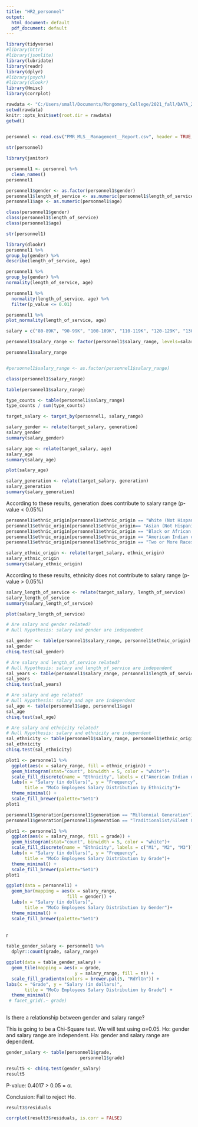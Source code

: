```yaml
---
title: "HR2_personnel"
output:
  html_document: default
  pdf_document: default
---
```




```r

library(tidyverse)
#library(httr)
#library(jsonlite)
library(lubridate)
library(readr)   
library(dplyr)
#library(psych)
#library(dlookr)
library(Hmisc)
library(corrplot)
```


```r

rawdata <- "C:/Users/small/Documents/Mongomery_College/2021_fall/DATA_205/datasets"
setwd(rawdata)
knitr::opts_knit$set(root.dir = rawdata)
getwd()
  
```


```r

personnel <- read.csv("PMR_MLS__Management__Report.csv", header = TRUE, fileEncoding="UTF-8-BOM")

```


```r
str(personnel)

```

```r
library(janitor)

personnel1 <- personnel %>%
  clean_names()
personnel1
```





```r
personnel1$gender <- as.factor(personnel1$gender) 
personnel1$length_of_service <- as.numeric(personnel1$length_of_service) 
personnel1$age <- as.numeric(personnel1$age) 

class(personnel1$gender)
class(personnel1$length_of_service)
class(personnel1$age)

```

```r
str(personnel1)

```

```r
library(dlookr)
personnel1 %>%
group_by(gender) %>% 
describe(length_of_service, age) 

```


```r
personnel1 %>%
group_by(gender) %>% 
normality(length_of_service, age)

```


```r
personnel1 %>%
  normality(length_of_service, age) %>%
  filter(p_value <= 0.01)
```

```r
personnel1 %>%
plot_normality(length_of_service, age)
```





```r
salary = c("80-89K", "90-99K", "100-109K", "110-119K", "120-129K", "130-139K" , "140-149K" , ">=150K")

personnel1$salary_range <- factor(personnel1$salary_range, levels=salary, ordered = TRUE)

personnel1$salary_range


#personnel1$salary_range <- as.factor(personnel1$salary_range) 

class(personnel1$salary_range)
```


```r
table(personnel1$salary_range)
```


```r
type_counts <- table(personnel1$salary_range)
type_counts / sum(type_counts)
```


```r

target_salary <- target_by(personnel1, salary_range)

```


```r
salary_gender <- relate(target_salary, generation)
salary_gender
summary(salary_gender)

```



```r
salary_age <- relate(target_salary, age)
salary_age
summary(salary_age)
```


```r
plot(salary_age)
```

```r
salary_generation <- relate(target_salary, generation)
salary_generation
summary(salary_generation)

```

According to these results, generation does contribute to salary range (p-value < 0.05%)



```r
personnel1$ethnic_origin[personnel1$ethnic_origin == "White (Not Hispanic or Latino)"] <- "White"
personnel1$ethnic_origin[personnel1$ethnic_origin== "Asian (Not Hispanic or Latino)"] <- "Asian"
personnel1$ethnic_origin[personnel1$ethnic_origin == "Black or African American (Not Hispanic or Latino)"] <- "Black or African American"
personnel1$ethnic_origin[personnel1$ethnic_origin == "American Indian or Alaska Native (Not Hispanic or Latino)"] <- "American Indian or Alaska Native"
personnel1$ethnic_origin[personnel1$ethnic_origin == "Two or More Races (Not Hispanic or Latino)"] <- "Two or More Races"


```



```r
salary_ethnic_origin <- relate(target_salary, ethnic_origin)
salary_ethnic_origin
summary(salary_ethnic_origin)
```

According to these results, ethnicity does not contribute to salary range (p-value > 0.05%)




```r
salary_length_of_service <- relate(target_salary, length_of_service)
salary_length_of_service
summary(salary_length_of_service)
```

```r
plot(salary_length_of_service)
```

```r
# Are salary and gender related?
# Null Hypothesis: salary and gender are independent

sal_gender <- table(personnel1$salary_range, personnel1$ethnic_origin)
sal_gender
chisq.test(sal_gender)
```




```r
# Are salary and length_of_service related?
# Null Hypothesis: salary and length_of_service are independent
sal_years <- table(personnel1$salary_range, personnel1$length_of_service)
sal_years
chisq.test(sal_years)
```

```r
# Are salary and age related?
# Null Hypothesis: salary and age are independent
sal_age <- table(personnel1$age, personnel1$age)
sal_age
chisq.test(sal_age)
```

```r
# Are salary and ethnicity related?
# Null Hypothesis: salary and ethnicity are independent
sal_ethnicity <- table(personnel1$salary_range, personnel1$ethnic_origin)
sal_ethnicity
chisq.test(sal_ethnicity)
```

```r
plot1 <- personnel1 %>%
  ggplot(aes(x = salary_range, fill = ethnic_origin)) +
  geom_histogram(stat="count", binwidth = 5, color = "white")+
  scale_fill_discrete(name = "Ethnicity", labels = c("American Indian or Alaska Native", "Asian","Black or African American", "Hispanic or Latino", "Two or More Races", "Unreported", "White")) +
  labs(x = "Salary (in dollars)", y = "Frequency", 
       title = "MoCo Employees Salary Distribution by Ethnicity")+
  theme_minimal() +
  scale_fill_brewer(palette="Set1")
plot1
```


```r
personnel1$generation[personnel1$generation == "Millennial Generation"] <- "Millennial"
personnel1$generation[personnel1$generation == "Traditionalist/Silent Generation"] <- "Silent"


```



```r
plot1 <- personnel1 %>%
  ggplot(aes(x = salary_range, fill = grade)) +
  geom_histogram(stat="count", binwidth = 5, color = "white")+
  scale_fill_discrete(name = "Ethnicity", labels = c("M1", "M2", "M3")) +
  labs(x = "Salary (in dollars)", y = "Frequency", 
       title = "MoCo Employees Salary Distribution by Grade")+
  theme_minimal() +
  scale_fill_brewer(palette="Set1")
plot1
```



```r
ggplot(data = personnel1) +
  geom_bar(mapping = aes(x = salary_range,
                       fill = gender)) +
  labs(x = "Salary (in dollars)",
       title = "MoCo Employees Salary Distribution by Gender")+
  theme_minimal() +
  scale_fill_brewer(palette="Set1")
  
```

{r fig.width = 7, fig.height = 4}


```r
table_gender_salary <- personnel1 %>%
  dplyr::count(grade, salary_range)

ggplot(data = table_gender_salary) +
  geom_tile(mapping = aes(x = grade, 
                          y = salary_range, fill = n)) +
  scale_fill_gradientn(colors = brewer.pal(5, "RdYlGn")) +
labs(x = "Grade", y = "Salary (in dollars)", 
       title = "MoCo Employees Salary Distribution by Grade") +
  theme_minimal()
 # facet_grid(.~ grade)
 
```


Is there a relationship between gender and salary range?

This is going to be a Chi-Square test. We will test using α=0.05.
Ho: gender and salary range are independent.
Ha: gender and salary range are dependent.



```r
gender_salary <- table(personnel1$grade, 
                            personnel1$grade)

result5 <- chisq.test(gender_salary)
result5
```

P-value: 0.4017 > 0.05 = α.

Conclusion: Fail to reject Ho.

```r
result3$residuals

```

```r
corrplot(result3$residuals, is.corr = FALSE)
```









